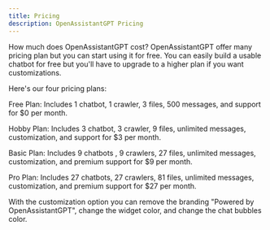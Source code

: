 ```yaml
---
title: Pricing
description: OpenAssistantGPT Pricing
---
```


How much does OpenAssistantGPT cost? OpenAssistantGPT offer many pricing plan but you can start using it for free. You can easily build a usable chatbot for free but you'll have to upgrade to a higher plan if you want customizations.

Here's our four pricing plans:

Free Plan: Includes 1 chatbot, 1 crawler, 3 files, 500 messages, and support for $0 per month.

Hobby Plan: Includes 3 chatbot, 3 crawler, 9 files, unlimited messages, customization, and support for $3 per month.

Basic Plan: Includes 9 chatbots , 9 crawlers, 27 files, unlimited messages, customization, and premium support for $9 per month.

Pro Plan: Includes 27 chatbots, 27 crawlers, 81 files, unlimited messages, customization, and premium support for $27 per month.

With the customization option you can remove the branding "Powered by OpenAssistantGPT", change the widget color, and change the chat bubbles color.